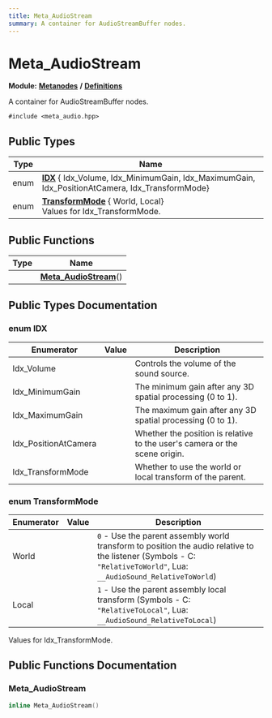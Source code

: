 ```yaml
---
title: Meta_AudioStream
summary: A container for AudioStreamBuffer nodes. 
---
```


# Meta_AudioStream

**Module:** **[Metanodes](../../modules/metanodes/index.mdx)** **/** **[Definitions](../../modules/metanodes/definitions.mdx)**

A container for AudioStreamBuffer nodes. 

`#include <meta_audio.hpp>`

## Public Types

| Type           | Name           |
| -------------- | -------------- |
| enum| **[IDX](#enum-idx)** { Idx_Volume, Idx_MinimumGain, Idx_MaximumGain, Idx_PositionAtCamera, Idx_TransformMode} |
| enum| **[TransformMode](#enum-transformmode)** { World, Local}<br />Values for Idx_TransformMode.  |

## Public Functions

| Type           | Name           |
| -------------- | -------------- |
| | **[Meta_AudioStream](#meta-audiostream)**() |

## Public Types Documentation

### enum IDX

| Enumerator | Value | Description |
| ---------- | ----- | ----------- |
| Idx_Volume | | Controls the volume of the sound source.   |
| Idx_MinimumGain | | The minimum gain after any 3D spatial processing (0 to 1).   |
| Idx_MaximumGain | | The maximum gain after any 3D spatial processing (0 to 1).   |
| Idx_PositionAtCamera | | Whether the position is relative to the user's camera or the scene origin.   |
| Idx_TransformMode | | Whether to use the world or local transform of the parent.   |

### enum TransformMode

| Enumerator | Value | Description |
| ---------- | ----- | ----------- |
| World | | `0` - Use the parent assembly world transform to position the audio relative to the listener (Symbols - C: `"RelativeToWorld"`, Lua: `__AudioSound_RelativeToWorld`)   |
| Local | | `1` - Use the parent assembly local transform (Symbols - C: `"RelativeToLocal"`, Lua: `__AudioSound_RelativeToLocal`)   |

Values for Idx_TransformMode. 

## Public Functions Documentation

### Meta_AudioStream

```cpp
inline Meta_AudioStream()
```
